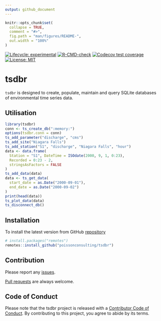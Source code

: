 ```yaml
---
output: github_document
---
```


<!-- README.md is generated from README.Rmd. Please edit that file -->

```r
knitr::opts_chunk$set(
  collapse = TRUE,
  comment = "#>",
  fig.path = "man/figures/README-",
  out.width = "100%"
)
```

<!-- badges: start -->
[![Lifecycle: experimental](https://img.shields.io/badge/lifecycle-experimental-orange.svg)](https://lifecycle.r-lib.org/articles/stages.html#experimental)
[![R-CMD-check](https://github.com/poissonconsulting/tsdbr/actions/workflows/R-CMD-check.yaml/badge.svg)](https://github.com/poissonconsulting/tsdbr/actions/workflows/R-CMD-check.yaml)
[![Codecov test coverage](https://codecov.io/gh/poissonconsulting/tsdbr/graph/badge.svg)](https://app.codecov.io/gh/poissonconsulting/tsdbr)
[![License: MIT](https://img.shields.io/badge/License-MIT-green.svg)](https://opensource.org/license/mit/)
<!-- badges: end -->

# tsdbr

`tsdbr` is designed to create, populate, maintain and query SQLite databases of environmental time series data.

## Utilisation

```r
library(tsdbr)
conn <- ts_create_db(":memory:")
options(tsdbr.conn = conn)
ts_add_parameter("discharge", "cms")
ts_add_site("Niagara Falls")
ts_add_station("S1", "discharge", "Niagara Falls", "hour")
data <- data.frame(
  Station = "S1", DateTime = ISOdate(2000, 9, 1, 0:23),
  Recorded = 0:23 - 2,
  stringsAsFactors = FALSE
)
ts_add_data(data)
data <- ts_get_data(
  start_date = as.Date("2000-09-01"),
  end_date = as.Date("2000-09-02")
)
print(head(data))
ts_plot_data(data)
ts_disconnect_db()
```

## Installation

To install the latest version from GitHub [repository](https://github.com/poissonconsulting/tsdbr)

``` r
# install.packages("remotes")
remotes::install_github("poissonconsulting/tsdbr")
```

## Contribution

Please report any [issues](https://github.com/poissonconsulting/tsdbr/issues).

[Pull requests](https://github.com/poissonconsulting/tsdbr/pulls) are always welcome.

## Code of Conduct

Please note that the tsdbr project is released with a [Contributor Code of Conduct](https://contributor-covenant.org/version/2/0/CODE_OF_CONDUCT.html). By contributing to this project, you agree to abide by its terms.

